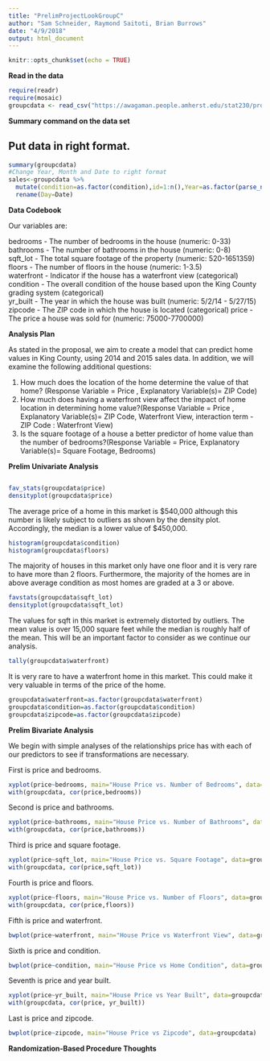 ```yaml
---
title: "PrelimProjectLookGroupC"
author: "Sam Schneider, Raymond Saitoti, Brian Burrows"
date: "4/9/2018"
output: html_document
---
```


```r
knitr::opts_chunk$set(echo = TRUE)
```

**Read in the data**

```r
require(readr)
require(mosaic)
groupcdata <- read_csv("https://awagaman.people.amherst.edu/stat230/projectsS18/groupCdataS18.csv")

```

**Summary command on the data set**

## Put data in right format.
```r
summary(groupcdata)
#Change Year, Month and Date to right format
sales<-groupcdata %>% 
  mutate(condition=as.factor(condition),id=1:n(),Year=as.factor(parse_number(Year)),Month=as.factor(parse_number(Month)),Date=as.factor(parse_number(Date)),waterfront=as.factor(waterfront),zipcode=as.factor(zipcode)) %>% 
  rename(Day=Date) 


```

**Data Codebook**


Our variables are: 

bedrooms - The number of bedrooms in the house (numeric: 0-33)   
bathrooms - The number of bathrooms in the house (numeric: 0-8)   
sqft_lot - The total square footage of the property (numeric: 520-1651359)  
floors - The number of floors in the house (numeric: 1-3.5)  
waterfront - Indicator if the house has a waterfront view (categorical)  
condition - The overall condition of the house based upon the King County grading system (categorical)  
yr_built - The year in which the house was built (numeric: 5/2/14 - 5/27/15)
zipcode - The ZIP code in which the house is located (categorical)
price - The price a house was sold for (numeric: 75000-7700000)


**Analysis Plan**  

As stated in the proposal, we aim to create a model that can predict home values in King County, using 2014 and 2015 sales data. In addition, we will examine the following additional questions:

1. How much does the location of the home determine the value of that home? (Response Variable = Price , Explanatory Variable(s)= ZIP Code)
2. How much does having a waterfront view affect the impact of home location in determining home value?(Response Variable = Price , Explanatory Variable(s)= ZIP Code, Waterfront View, interaction term - ZIP Code : Waterfront View)
3. Is the square footage of a house a better predictor of home value than the number of bedrooms?(Response Variable = Price, Explanatory Variable(s)= Square Footage, Bedrooms)

**Prelim Univariate Analysis**
```r

```
```r
fav_stats(groupcdata$price)
densityplot(groupcdata$price)
```

The average price of a home in this market is $540,000 although this number is likely subject to outliers as shown by the density plot. Accordingly, the median is a lower value of $450,000.

```r
histogram(groupcdata$condition)
histogram(groupcdata$floors)

```
The majority of houses in this market only have one floor and it is very rare to have more than 2 floors. Furthermore, the majority of the homes are in above average condition as most homes are graded at a 3 or above. 

```r
favstats(groupcdata$sqft_lot)
densityplot(groupcdata$sqft_lot)
```
The values for sqft in this market is extremely distorted by outliers. The mean value is over 15,000 square feet while the median is roughly half of the mean. This will be an important factor to consider as we continue our analysis.

```r
tally(groupcdata$waterfront)
```
It is very rare to have a waterfront home in this market. This could make it very valuable in terms of the price of the home.

```r
groupcdata$waterfront=as.factor(groupcdata$waterfront)
groupcdata$condition=as.factor(groupcdata$condition)
groupcdata$zipcode=as.factor(groupcdata$zipcode)
```

**Prelim Bivariate Analysis**

We begin with simple analyses of the relationships price has with each of our predictors to see if transformations are necessary.


First is price and bedrooms.

```r
xyplot(price~bedrooms, main="House Price vs. Number of Bedrooms", data=groupcdata)
with(groupcdata, cor(price,bedrooms))
```


Second is price and bathrooms.

```r
xyplot(price~bathrooms, main="House Price vs. Number of Bathrooms", data=groupcdata)
with(groupcdata, cor(price,bathrooms))
```


Third is price and square footage.

```r
xyplot(price~sqft_lot, main="House Price vs. Square Footage", data=groupcdata)
with(groupcdata, cor(price,sqft_lot))
```


Fourth is price and floors.

```r
xyplot(price~floors, main="House Price vs. Number of Floors", data=groupcdata)
with(groupcdata, cor(price,floors))
```


Fifth is price and waterfront.

```r
bwplot(price~waterfront, main="House Price vs Waterfront View", data=groupcdata)
```


Sixth is price and condition.

```r
bwplot(price~condition, main="House Price vs Home Condition", data=groupcdata)
```


Seventh is price and year built.

```r
xyplot(price~yr_built, main="House Price vs Year Built", data=groupcdata)
with(groupcdata, cor(price, yr_built))
```


Last is price and zipcode.

```r
bwplot(price~zipcode, main="House Price vs Zipcode", data=groupcdata)
```



**Randomization-Based Procedure Thoughts**


